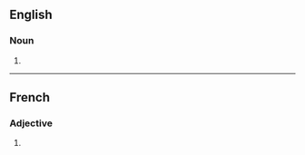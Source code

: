 ==English==

===Noun===
{{head|en|noun form}}

# {{plural of|paralysant|lang=en}}

----

==French==

===Adjective===
{{head|fr|adjective form}}

# {{masculine plural of|paralysant|lang=fr}}